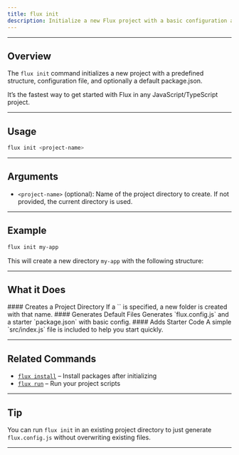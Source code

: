 ```yaml
---
title: flux init
description: Initialize a new Flux project with a basic configuration and structure.
---
```



---

## Overview

The `flux init` command initializes a new project with a predefined structure, configuration file, and optionally a default package.json.

It’s the fastest way to get started with Flux in any JavaScript/TypeScript project.

---

## Usage

```bash title="Terminal"
flux init <project-name>
```

---

## Arguments

-   `<project-name>` (optional): Name of the project directory to create. If not provided, the current directory is used.

---

## Example

```bash title="Terminal"
flux init my-app
```

This will create a new directory `my-app` with the following structure:

<Files>
    <Folder name="my-project" defaultOpen>
        <Folder name="node_modules" />
        <Folder name="src" defaultOpen>
            <File name="index.js" />
            <File name="app.js" />
        </Folder>
        <File name="flux.config.js" />
        <File name="package.json" />
        <File name="README.md" />
    </Folder>
</Files>

---

## What it Does

<Steps>
  <Step>
  #### Creates a Project Directory  
  If a `<project-name>` is specified, a new folder is created with that name.
  </Step>
  <Step>
  #### Generates Default Files  
  Generates `flux.config.js` and a starter `package.json` with basic config.
  </Step>
  <Step>
  #### Adds Starter Code  
  A simple `src/index.js` file is included to help you start quickly.
  </Step>
</Steps>

---

## Related Commands

-   [`flux install`](/docs/cli/install) – Install packages after initializing
-   [`flux run`](/docs/cli/run) – Run your project scripts

---

## Tip

You can run `flux init` in an existing project directory to just generate `flux.config.js` without overwriting existing files.

---
